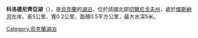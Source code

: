 '''科洛德尼齊亞湖'''（{{lang-uk|Колодниця}}），是[[烏克蘭|烏克蘭]]的[[湖泊|湖泊]]，位於該國北部[[切爾尼戈夫州|切爾尼戈夫州]]，處於[[傑斯納河|傑斯納河]]左岸，長5公里、寬0.2公里，面積0.5平方公里，最大水深5米。

{{Ukraine-geo-stub}}
[[Category:烏克蘭湖泊|Category:烏克蘭湖泊]]